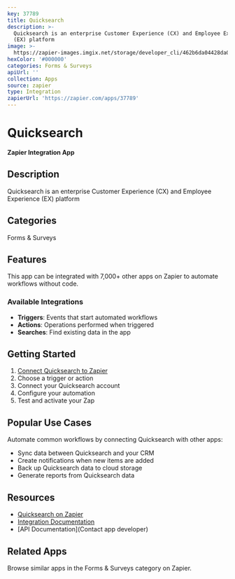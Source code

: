 ```yaml
---
key: 37789
title: Quicksearch
description: >-
  Quicksearch is an enterprise Customer Experience (CX) and Employee Experience
  (EX) platform
image: >-
  https://zapier-images.imgix.net/storage/developer_cli/462b6da04428da031cec8fc79eff566e.png?auto=format%2Ccompress&ixlib=python-3.0.0&q=50
hexColor: '#000000'
categories: Forms & Surveys
apiUrl: ''
collection: Apps
source: zapier
type: Integration
zapierUrl: 'https://zapier.com/apps/37789'
---
```

# Quicksearch

**Zapier Integration App**

## Description

Quicksearch is an enterprise Customer Experience (CX) and Employee Experience (EX) platform

## Categories

Forms & Surveys

## Features

This app can be integrated with 7,000+ other apps on Zapier to automate workflows without code.

### Available Integrations

- **Triggers**: Events that start automated workflows
- **Actions**: Operations performed when triggered
- **Searches**: Find existing data in the app

## Getting Started

1. [Connect Quicksearch to Zapier](https://zapier.com/apps/37789)
2. Choose a trigger or action
3. Connect your Quicksearch account
4. Configure your automation
5. Test and activate your Zap

## Popular Use Cases

Automate common workflows by connecting Quicksearch with other apps:

- Sync data between Quicksearch and your CRM
- Create notifications when new items are added
- Back up Quicksearch data to cloud storage
- Generate reports from Quicksearch data

## Resources

- [Quicksearch on Zapier](https://zapier.com/apps/37789)
- [Integration Documentation](https://zapier.com/apps/37789/integrations)
- [API Documentation](Contact app developer)

## Related Apps

Browse similar apps in the Forms & Surveys category on Zapier.
